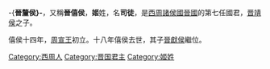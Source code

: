 {{unreferenced|time=2014-2-26}}
-{'''晉釐侯}- '''{{BD|？||前823年||}}，又稱'''晉僖侯'''，'''姬'''姓，名'''司徒'''，是[[西周|西周]][[諸侯國|諸侯國]][[晉國|晉國]]的第七任國君，[[晋靖侯|晋靖侯]]之子。

僖侯十四年，[[周宣王|周宣王]]初立。十八年僖侯去世，其子[[晉獻侯|晉獻侯]]繼位。

{{中国皇帝|父[[晉靖侯|晉靖侯]]|子[[晉獻侯|晉獻侯]]|[[晉國君主|晉國君主]]|前841年－前823年}}
{{晋国君主}}
[[Category:西周人|Category:西周人]]
[[Category:晋国君主|Category:晋国君主]]
[[Category:姬姓|Category:姬姓]]